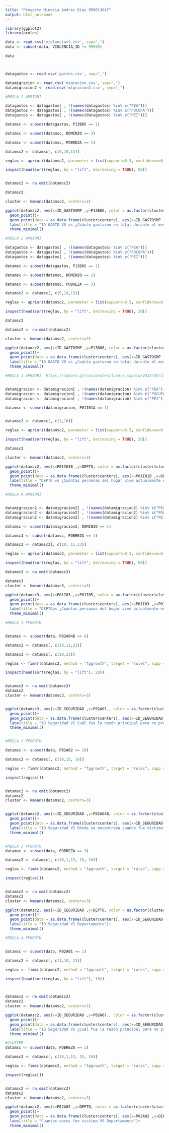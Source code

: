 ---
title: "Proyecto Mineria Andres Diaz 999013647"
output: html_notebook
---


```{r}
library(ggplot2)
library(arules)

data <- read.csv('violenciav2.csv', sep=",")
data <- subset(data, VIOLENCIA_ID != 99999)

data



datagastos <- read.csv('gastos.csv', sep=",")

datamigracion <- read.csv('migracion.csv', sep=",")
datamigracion2 <- read.csv('migracion2.csv', sep=",")

```



```{r}
#REGLA 1 APRIORI 

datagastos <- datagastos[ , !(names(datagastos) %in% c("PEA"))]
datagastos <- datagastos[ , !(names(datagastos) %in% c("POCUPA"))]
datagastos <- datagastos[ , !(names(datagastos) %in% c("PEI"))]

datamsc <- subset(datagastos, P13B05 == 1)

datamsc <- subset(datamsc, DOMINIO == 3)

datamsc <- subset(datamsc, POBREZA == 1)

datamsc2 <- datamsc[, c(5,10,13)]

reglas <- apriori(datamsc2, parameter = list(support=0.3, confidence=0.3))

inspect(head(sort(reglas, by = "lift", decreasing = TRUE), 50))


datamsc2 <- na.omit(datamsc2)

datamsc2

cluster <- kmeans(datamsc2, centers=2)

ggplot(datamsc2, aes(x=ID_GASTOSMP ,y=P13B06, color = as.factor(cluster$cluster)))+
  geom_point()+
  geom_point(data = as.data.frame(cluster$centers), aes(x=ID_GASTOSMP ,y=P13B06), , color="black", size =4, shape=17)+
  labs(title = "ID GASTO VS vs ¿Cuánto gastaron en total durante el mes pasado en (...)?")+
  theme_minimal()


```
```{r}

#REGLA 2 APRIORI 

datagastos <- datagastos[ , !(names(datagastos) %in% c("PEA"))]
datagastos <- datagastos[ , !(names(datagastos) %in% c("POCUPA"))]
datagastos <- datagastos[ , !(names(datagastos) %in% c("PEI"))]

datamsc <- subset(datagastos, P13B05 == 1)

datamsc <- subset(datamsc, DOMINIO == 1)

datamsc <- subset(datamsc, POBREZA == 3)

datamsc2 <- datamsc[, c(5,10,13)]

reglas <- apriori(datamsc2, parameter = list(support=0.3, confidence=0.3))

inspect(head(sort(reglas, by = "lift", decreasing = TRUE), 20))

datamsc2

datamsc2 <- na.omit(datamsc2)

cluster <- kmeans(datamsc2, centers=2)

ggplot(datamsc2, aes(x=ID_GASTOSMP ,y=P13B06, color = as.factor(cluster$cluster)))+
  geom_point()+
  geom_point(data = as.data.frame(cluster$centers), aes(x=ID_GASTOSMP ,y=P13B06), , color="black", size =4, shape=17)+
  labs(title = "ID GASTO VS vs ¿Cuánto gastaron en total durante el mes pasado en (...)?")+
  theme_minimal()


```

```{r}
#REGLA 3 APRIORI  https://lahora.gt/nacionales/lucero_sapalu/2023/05/13/estos-son-los-cinco-departamentos-con-mayores-indices-de-migracion/


datamigracion <- datamigracion[ , !(names(datamigracion) %in% c("PEA"))]
datamigracion <- datamigracion[ , !(names(datamigracion) %in% c("POCUPA"))]
datamigracion <- datamigracion[ , !(names(datamigracion) %in% c("PEI"))]

datamsc <- subset(datamigracion, P01I01A == 1)


datamsc2 <- datamsc[, c(1,10)]

reglas <- apriori(datamsc2, parameter = list(support=0.3, confidence=0.3))

inspect(head(sort(reglas, by = "lift", decreasing = TRUE), 20))

datamsc2

cluster <- kmeans(datamsc2, centers=3)

ggplot(datamsc2, aes(x=P01I01B ,y=DEPTO, color = as.factor(cluster$cluster)))+
  geom_point()+
  geom_point(data = as.data.frame(cluster$centers), aes(x=P01I01B ,y=DEPTO), , color="black", size =4, shape=17)+
  labs(title = "DEPTO vs ¿Cuántas personas del hogar vive actualmente en otro país ahora?")+
  theme_minimal()


```

```{r}
#REGLA 4 APRIORI


datamigracion2 <- datamigracion2[ , !(names(datamigracion2) %in% c("PEA"))]
datamigracion2 <- datamigracion2[ , !(names(datamigracion2) %in% c("POCUPA"))]
datamigracion2 <- datamigracion2[ , !(names(datamigracion2) %in% c("PEI"))]

datamsc <- subset(datamigracion2, DOMINIO == 1)

datamsc3 <- subset(datamsc, POBREZA == 3)

datamsc2 <- datamsc3[, c(10, 11,13)]

reglas <- apriori(datamsc2, parameter = list(support=0.3, confidence=0.3))

inspect(head(sort(reglas, by = "lift", decreasing = TRUE), 60))

datamsc3 <- na.omit(datamsc3)

datamsc3
cluster <- kmeans(datamsc3, centers=3)

ggplot(datamsc3, aes(x=P01I03 ,y=P01I05, color = as.factor(cluster$cluster)))+
  geom_point()+
  geom_point(data = as.data.frame(cluster$centers), aes(x=P01I03 ,y=P01I05), , color="black", size =4, shape=17)+
  labs(title = "DEPTOvs ¿Cuántas personas del hogar vive actualmente en otro país ahora?")+
  theme_minimal()

```





```{r}

#REGLA 1 FPGROTH


datamsc <- subset(data, P02A04B == 6)

datamsc2 <- datamsc[, c(10,11,23)]

datamsc3 <- datamsc[, c(10,23)]

reglas <- fim4r(datamsc2, method = "fpgrowth", target = "rules", supp = .2, conf = .2)

inspect(head(sort(reglas, by = "lift"), 20))


datamsc3 <- na.omit(datamsc3)
datamsc2
cluster <- kmeans(datamsc3, centers=3)


ggplot(datamsc3, aes(x=ID_SEGURIDAD ,y=P02A07., color = as.factor(cluster$cluster)))+
  geom_point()+
  geom_point(data = as.data.frame(cluster$centers), aes(x=ID_SEGURIDAD ,y=P02A07.), , color="black", size =4, shape=17)+
  labs(title = "ID Seguridad VS Cuál fue la razón principal para no presentar la denuncia")+
  theme_minimal()



```
```{r}
#REGLA 2 FPGROTH

datamsc <- subset(data, P02A02 >= 10)

datamsc2 <- datamsc[, c(10,15, 16)]

reglas <- fim4r(datamsc2, method = "fpgrowth", target = "rules", supp = .2, conf = .2)

inspect(reglas[])


datamsc2 <- na.omit(datamsc2)
datamsc2
cluster <- kmeans(datamsc2, centers=3)


ggplot(datamsc2, aes(x=ID_SEGURIDAD ,y=P02A04B, color = as.factor(cluster$cluster)))+
  geom_point()+
  geom_point(data = as.data.frame(cluster$centers), aes(x=ID_SEGURIDAD ,y=P02A04B), , color="black", size =4, shape=17)+
  labs(title = "ID Seguridad VS Dónde se encontraba cuando fue víctima")+
  theme_minimal()



```

```{r}
#REGLA 3 FPGROTH
datamsc <- subset(data, POBREZA == 3)

datamsc2 <- datamsc[, c(10,1,13, 15, 16)]

reglas <- fim4r(datamsc2, method = "fpgrowth", target = "rules", supp = .1, conf = .1)

inspect(reglas[])


datamsc2 <- na.omit(datamsc2)
datamsc2
cluster <- kmeans(datamsc2, centers=3)

ggplot(datamsc2, aes(x=ID_SEGURIDAD ,y=DEPTO, color = as.factor(cluster$cluster)))+
  geom_point()+
  geom_point(data = as.data.frame(cluster$centers), aes(x=ID_SEGURIDAD ,y=DEPTO), , color="black", size =4, shape=17)+
  labs(title = "ID_Seguridad VS Departamento")+
  theme_minimal()

```
```{r}
#REGLA 4 FPGROTH


datamsc <- subset(data, P02A01 == 1)

datamsc2 <- datamsc[, c(1,10, 23)]

reglas <- fim4r(datamsc2, method = "fpgrowth", target = "rules", supp = .2, conf = .2)

inspect(head(sort(reglas, by = "lift"), 10))



datamsc2 <- na.omit(datamsc2)
datamsc2
cluster <- kmeans(datamsc2, centers=2)

ggplot(datamsc2, aes(x=ID_SEGURIDAD ,y=P02A07., color = as.factor(cluster$cluster)))+
  geom_point()+
  geom_point(data = as.data.frame(cluster$centers), aes(x=ID_SEGURIDAD ,y=P02A07.), , color="black", size =4, shape=17)+
  labs(title = "ID Seguridad VS ¿Cuál fue la razón principal para no presentar la denuncia")+
  theme_minimal()

```

```{r}
#CLUSTER
datamsc <- subset(data, POBREZA == 3)

datamsc2 <- datamsc[, c(10,1,13, 15, 16)]

reglas <- fim4r(datamsc2, method = "fpgrowth", target = "rules", supp = .1, conf = .1)

inspect(reglas[])


datamsc2 <- na.omit(datamsc2)
datamsc2
cluster <- kmeans(datamsc2, centers=3)

ggplot(datamsc2, aes(x=P02A02 ,y=DEPTO, color = as.factor(cluster$cluster)))+
  geom_point()+
  geom_point(data = as.data.frame(cluster$centers), aes(x=P02A02 ,y=DEPTO), , color="black", size =4, shape=17)+
  labs(title = "Cuantas veces fue victima VS Departamento")+
  theme_minimal()
```
